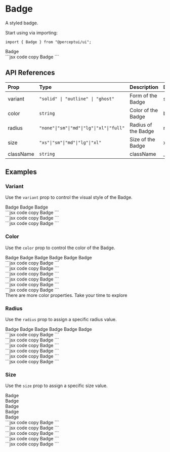 
<h1 className="text-4xl font-bold mt-5">Badge</h1>
<p className="text-xl">A styled badge.</p>
<IssueHeader source="badge" />

Start using via importing:

```tsx code copy
import { Badge } from "@perceptui/ui";
```

<div className="flex flex-col my-6">
  <div className="flex gap-2 p-4 bg-blue-500/15 mb-2 rounded-lg">
    <Badge>Badge</Badge>
  </div>
  <div className="block w-full py-0">
    ```jsx code copy
    <Badge>Badge</Badge>
    ```
  </div>
</div>

## API References

| Prop      | Type                                     | Description         | Default |
| :-------- | :--------------------------------------- | :------------------ | :------ |
| variant   | `"solid" \| "outline" \| "ghost"`        | Form of the Badge   | solid   |
| color     | `string`                                 | Color of the Badge  | blue    |
| radius    | `"none"\|"sm"\|"md"\|"lg"\|"xl"\|"full"` | Radius of the Badge | none    |
| size      | `"xs"\|"sm"\|"md"\|"lg"\|"xl"`           | Size of the Badge   | xs      |
| className | `string`                                 | className           | \_      |

## Examples

### Variant

Use the `variant` prop to control the visual style of the Badge.

<div className="flex flex-col my-6 px-2">
  <div className="flex gap-2 p-4 bg-blue-500/15 mb-2 rounded-lg">
    <Badge variant="solid">Badge</Badge>
    <Badge variant="outline">Badge</Badge>
    <Badge variant="ghost">Badge</Badge>
  </div>
  <div className="block text-wrap w-full py-1">
    ```jsx code copy
    <Badge variant="solid">Badge</Badge>
    ```
  </div>
  <div className="block text-wrap w-full py-1">
    ```jsx code copy
    <Badge variant="outline">Badge</Badge>
    ```
  </div>
  <div className="block text-wrap w-full py-1">
    ```jsx code copy
    <Badge variant="ghost">Badge</Badge>
    ```
  </div>
</div>

### Color

Use the `color` prop to control the color of the Badge.

<div className="flex flex-col my-6 px-2">
  <div className="flex flex-wrap gap-2 p-4 bg-blue-500/15 mb-2 rounded-lg">
    <Badge color="blue">Badge</Badge>
    <Badge color="emerald">Badge</Badge>
    <Badge color="gray">Badge</Badge>
    <Badge color="rose">Badge</Badge>
    <Badge color="cyan">Badge</Badge>
    <Badge color="yellow">Badge</Badge>
  </div>
  <div className="block text-wrap w-full py-1">
    ```jsx code copy
    <Badge color="blue">Badge</Badge>
    ```
  </div>
  <div className="block text-wrap w-full py-1">
    ```jsx code copy
    <Badge color="emerald">Badge</Badge>
    ```
  </div>
  <div className="block text-wrap w-full py-1">
    ```jsx code copy
    <Badge color="gray">Badge</Badge>
    ```
  </div>
  <div className="block text-wrap w-full py-1">
    ```jsx code copy
    <Badge color="rose">Badge</Badge>
    ```
  </div>
  <div className="block text-wrap w-full py-1">
    ```jsx code copy
    <Badge color="cyan">Badge</Badge>
    ```
  </div>
  <div className="block text-wrap w-full py-1">
    ```jsx code copy
    <Badge color="yellow">Badge</Badge>
    ```
  </div>
</div>

<div className="flex justify-start items-start bg-cyan-500/10 w-full pl-6 p-2 rounded-xl py-4">
  <Info className="inline" /> There are more color properties. Take your time to
  explore
</div>

### Radius

Use the `radius` prop to assign a specific radius value.

<div className="flex flex-col my-6 px-2">
  <div className="flex gap-2 p-4 bg-blue-500/15 mb-2 rounded-lg">
    <Badge radius="none">Badge</Badge>
    <Badge radius="sm">Badge</Badge>
    <Badge radius="md">Badge</Badge>
    <Badge radius="lg">Badge</Badge>
    <Badge radius="xl">Badge</Badge>
    <Badge radius="full">Badge</Badge>
  </div>
  <div className="block text-wrap w-full py-1">
    ```jsx code copy
    <Badge radius="none">Badge</Badge>
    ```
  </div>
  <div className="block text-wrap w-full py-1">
    ```jsx code copy
    <Badge radius="sm">Badge</Badge>
    ```
  </div>
  <div className="block text-wrap w-full py-1">
    ```jsx code copy
    <Badge radius="md">Badge</Badge>
    ```
  </div>
  <div className="block text-wrap w-full py-1">
    ```jsx code copy
    <Badge radius="lg">Badge</Badge>
    ```
  </div>
  <div className="block text-wrap w-full py-1">
    ```jsx code copy
    <Badge radius="xl">Badge</Badge>
    ```
  </div>
  <div className="block text-wrap w-full py-1">
    ```jsx code copy
    <Badge radius="full">Badge</Badge>
    ```
  </div>
</div>

### Size

Use the `size` prop to assign a specific size value.

<div className="flex flex-col my-6 px-2">
  <div className="flex items-end gap-2 p-4 bg-blue-500/15 mb-2 rounded-lg">
  <div><Badge size="xs">Badge</Badge></div>
  <div><Badge size="sm">Badge</Badge></div>
  <div><Badge size="md">Badge</Badge></div>
  <div><Badge size="lg">Badge</Badge></div>
  <div><Badge size="xl">Badge</Badge></div>
  </div>

  <div className="block text-wrap w-full py-1">
    ```jsx code copy
    <Badge size="xs">Badge</Badge>
    ```
  </div>
  <div className="block text-wrap w-full py-1">
    ```jsx code copy
    <Badge size="sm">Badge</Badge>
    ```
  </div>
  <div className="block text-wrap w-full py-1">
    ```jsx code copy
    <Badge size="md">Badge</Badge>
    ```
  </div>
  <div className="block text-wrap w-full py-1">
    ```jsx code copy
    <Badge size="lg">Badge</Badge>
    ```
  </div>
  <div className="block text-wrap w-full py-1">
    ```jsx code copy
    <Badge size="xl">Badge</Badge>
    ```
  </div>
</div>
